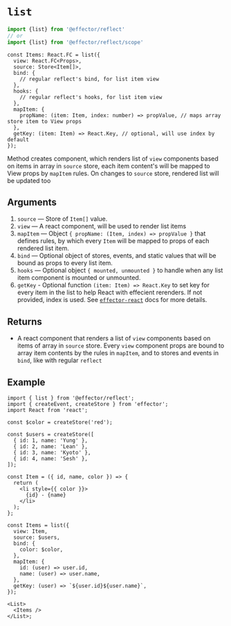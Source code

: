 
# `list`

```ts
import {list} from '@effector/reflect'
// or
import {list} from '@effector/reflect/scope'
```

```tsx
const Items: React.FC = list({
  view: React.FC<Props>,
  source: Store<Item[]>,
  bind: {
    // regular reflect's bind, for list item view
  },
  hooks: {
    // regular reflect's hooks, for list item view
  },
  mapItem: {
    propName: (item: Item, index: number) => propValue, // maps array store item to View props
  },
  getKey: (item: Item) => React.Key, // optional, will use index by default
});
```

Method creates component, which renders list of `view` components based on items in array in `source` store, each item content's will be mapped to View props by `mapItem` rules. On changes to `source` store, rendered list will be updated too

## Arguments

1. `source` — Store of `Item[]` value.
1. `view` — A react component, will be used to render list items
1. `mapItem` — Object `{ propName: (Item, index) => propValue }` that defines rules, by which every `Item` will be mapped to props of each rendered list item.
1. `bind` — Optional object of stores, events, and static values that will be bound as props to every list item.
1. `hooks` — Optional object `{ mounted, unmounted }` to handle when any list item component is mounted or unmounted.
1. `getKey` - Optional function `(item: Item) => React.Key` to set key for every item in the list to help React with effecient rerenders. If not provided, index is used. See [`effector-react`](https://effector.dev/docs/api/effector-react/useList) docs for more details.

## Returns

- A react component that renders a list of `view` components based on items of array in `source` store. Every `view` component props are bound to array item contents by the rules in `mapItem`, and to stores and events in `bind`, like with regular `reflect`

## Example

```tsx
import { list } from '@effector/reflect';
import { createEvent, createStore } from 'effector';
import React from 'react';

const $color = createStore('red');

const $users = createStore([
  { id: 1, name: 'Yung' },
  { id: 2, name: 'Lean' },
  { id: 3, name: 'Kyoto' },
  { id: 4, name: 'Sesh' },
]);

const Item = ({ id, name, color }) => {
  return (
    <li style={{ color }}>
      {id} - {name}
    </li>
  );
};

const Items = list({
  view: Item,
  source: $users,
  bind: {
    color: $color,
  },
  mapItem: {
    id: (user) => user.id,
    name: (user) => user.name,
  },
  getKey: (user) => `${user.id}${user.name}`,
});

<List>
  <Items />
</List>;
```
